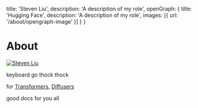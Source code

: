 
  title: 'Steven Liu',
  description: 'A description of my role',
  openGraph: {
    title: 'Hugging Face',
    description: 'A description of my role',
    images: [{ url: '/about/opengraph-image' }]
  }
}

# About

<a href="https://twitter.com/stevhliu" target="_blank">
  <Image
    src="/images/stevhliu.PNG"
    alt="Steven Liu"
    className="rounded-full bg-gray-100 block mt-2 mb-5 mx-auto sm:float-right sm:ml-5 sm:mb-5 grayscale hover:grayscale-0"
    unoptimized
    width={160}
    height={160}
    priority
  />
</a>

keyboard go thock thock

for [Transformers](https://hf.co/docs/transformers/index), [Diffusers](https://hf.co/docs/diffusers/index)

good docs for you all